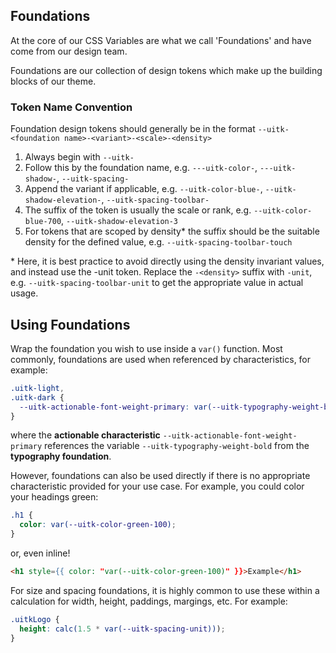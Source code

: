 
<Meta title="Documentation/Styles and Theming/Foundations/Introduction" />

## Foundations

At the core of our CSS Variables are what we call 'Foundations' and have come from our design team.

Foundations are our collection of design tokens which make up the building blocks of our theme.

### Token Name Convention

Foundation design tokens should generally be in the format `--uitk-<foundation name>-<variant>-<scale>-<density>`

1. Always begin with `--uitk-`
2. Follow this by the foundation name, e.g. `---uitk-color-`, `---uitk-shadow-`, `--uitk-spacing-`
3. Append the variant if applicable, e.g. `--uitk-color-blue-`, `--uitk-shadow-elevation-`, `--uitk-spacing-toolbar-`
4. The suffix of the token is usually the scale or rank, e.g. `--uitk-color-blue-700`, `--uitk-shadow-elevation-3`
5. For tokens that are scoped by density\* the suffix should be the suitable density for the defined value, e.g. `--uitk-spacing-toolbar-touch`

\* Here, it is best practice to avoid directly using the density invariant values, and instead use the -unit token. Replace the `-<density>` suffix with `-unit`, e.g. `--uitk-spacing-toolbar-unit` to get the appropriate value in actual usage.

## Using Foundations

Wrap the foundation you wish to use inside a `var()` function. Most commonly, foundations are used when referenced by characteristics, for example:

```css
.uitk-light,
.uitk-dark {
  --uitk-actionable-font-weight-primary: var(--uitk-typography-weight-bold);
}
```

where the **actionable characteristic** `--uitk-actionable-font-weight-primary` references the variable `--uitk-typography-weight-bold` from the **typography foundation**.

However, foundations can also be used directly if there is no appropriate characteristic provided for your use case. For example, you could color your headings green:

```css
.h1 {
  color: var(--uitk-color-green-100);
}
```

or, even inline!

```html
<h1 style={{ color: "var(--uitk-color-green-100)" }}>Example</h1>
```

For size and spacing foundations, it is highly common to use these within a calculation for width, height, paddings, margings, etc. For example:

```css
.uitkLogo {
  height: calc(1.5 * var(--uitk-spacing-unit)));
}
```
